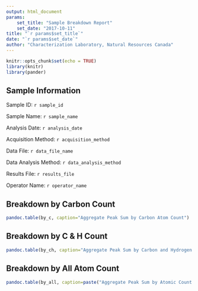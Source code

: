 ```yaml
---
output: html_document
params: 
    set_title: "Sample Breakdown Report"
    set_date: "2017-10-11"
title: "`r params$set_title`"
date: "`r params$set_date`"
author: "Characterization Laboratory, Natural Resources Canada"
---
```


```r
knitr::opts_chunk$set(echo = TRUE)
library(knitr)
library(pander)
```
 
## Sample Information
Sample ID: `r sample_id`

Sample Name: `r sample_name`

Analysis Date: `r analysis_date`

Acquisition Method: `r acquisition_method`

Data File: `r data_file_name`

Data Analysis Method: `r data_analysis_method`

Results File: `r results_file`

Operator Name: `r operator_name`


## Breakdown by Carbon Count
```r
pandoc.table(by_c, caption="Aggregate Peak Sum by Carbon Atom Count")
```

## Breakdown by C & H Count
```r
pandoc.table(by_ch, caption="Aggregate Peak Sum by Carbon and Hydrogen Count")
```

## Breakdown by All Atom Count
```r
pandoc.table(by_all, caption=paste("Aggregate Peak Sum by Atomic Count for", paste(element_list, collapse = ", "), ", if present."))
```

